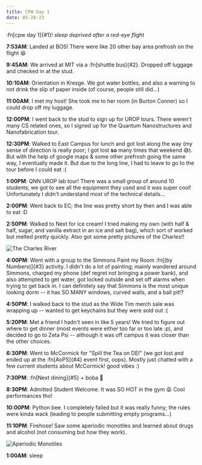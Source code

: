 ```yaml
---
title: CPW Day 1
date: 05-28-23
---
```


:fn[cpw day 1]{#1}! _sleep deprived after a red-eye flight_

[^1]: oops this is more than a month late...

**7:53AM**: Landed at BOS! There were like 20 other bay area prefrosh on the
flight 😆

**9:45AM**: We arrived at MIT via a :fn[shuttle bus]{#2}. Dropped off luggage
and checked in at the stud.

[^2]:
    The bus went in a loop around campus before dropping us off? And it went
    into a lane that specifically said no buses...

**10:10AM**: Orientation in Kresge. We got water bottles, and also a warning to
not drink the slip of paper inside (of course, people still did...)

**11:00AM**: I met my host! She took me to her room (in Burton Conner) so I
could drop off my luggage.

**12:00PM**: I went back to the stud to sign up for UROP tours. There weren't
many CS related ones, so I signed up for the Quantum Nanostructures and
Nanofabrication tour.

**12:30PM**: Walked to East Campus for lunch and got lost along the way (my
sense of direction is really poor; I got lost **so** many times that weekend
😅). But with the help of google maps & some other prefrosh going the same way,
I eventually made it. But due to the long line, I had to leave to go to the tour
before I could eat :(

**1:00PM**: QNN UROP lab tour! There was a small group of around 10 students; we
got to see all the equipment they used and it was super cool! Unfortunately I
didn't understand most of the technical details...

**2:00PM**: Went back to EC; the line was pretty short by then and I was able to
eat \:D

**2:50PM**: Walked to Next for ice cream! I tried making my own (with half &
half, sugar, and vanilla extract in an ice and salt bag), which sort of worked
but melted pretty quickly. Also got some pretty pictures of the Charles!!

![The Charles River](./charles.png)

**4:00PM**: Went with a group to the Simmons Paint my Room :fn[(by Numbers)]{#3}
activity. I didn't do a lot of painting; mainly wandered around Simmons, charged
my phone (def regret not bringing a power bank), and also attempted to get
water, got locked outside and set off alarms when trying to get back in. I can
definitely say that Simmons is the most unique looking dorm -- it has SO MANY
windows, curved walls, and a ball pit!?

[^3]: there were no numbers

**4:50PM**: I walked back to the stud as the Wide Tim merch sale was wrapping up
-- wanted to get keychains but they were sold out :(

**5:20PM**: Met a friend I hadn't seen in like 5 years! We tried to figure out
where to get dinner (most events were either too far or too late \:p), and
decided to go to Zeta Psi -- although it was off campus it was closer than the
other choices.

**6:30PM**: Went to McCormick for "Spill the Tea on DEI" (we got lost and ended
up at the :fn[AoPS]{#4} event first, oops). Mostly just chatted with a few
current students about McCormick! good vibes :)

[^4]: Art origami Puzzles and Slices

**7:30PM**: :fn[Next dining]{#5} + boba 🧋

[^5]: I didn't actually eat anything though

**8:30PM**: Admitted Student Welcome. It was SO HOT in the gym 😩 Cool
performances tho!

**10:00PM**: Python bee. I completely failed but it was really funny; the rules
were kinda wack (leading to people submitting empty programs...)

**11:10PM**: Firehose! Saw some aperiodic monotiles and learned about drugs and
alcohol (not consuming but how they work).

![Aperiodic Monotiles](./monotiles.jpg)

**1:00AM**: sleep
